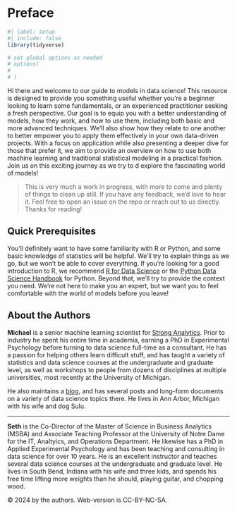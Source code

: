 # Preface {.unnumbered #sec-preface}



```r
#| label: setup
#| include: false
library(tidyverse)

# set global options as needed
# options(
#     
# )

```

<!-- TODO: Quarto bug prints this twice in ToC; tried various header tricks to no avail. Also, not unnumbered by default for krantz.cls. -->

Hi there and welcome to our guide to models in data science! This resource is designed to provide you something useful whether you're a beginner looking to learn some fundamentals, or an experienced practitioner seeking a fresh perspective. Our goal is to equip you with a better understanding of models, how they work, and how to use them, including both basic and more advanced techniques.  We'll also show how they relate to one another to better empower you to apply them effectively in your own data-driven projects. With a focus on application while also presenting a deeper dive for those that prefer it, we aim to provide an overview on how to use both machine learning and traditional statistical modeling in a practical fashion. Join us on this exciting journey as we try to d explore the fascinating world of models!

>This is very much a work in progress, with more to come and plenty of things to clean up still.  If you have any feedback, we'd love to hear it. Feel free to open an issue on the repo or reach out to us directly. Thanks for reading!





## Quick Prerequisites

You'll definitely want to have some familiarity with R or Python, and some basic knowledge of statistics will be helpful. We'll try to explain things as we go, but we won't be able to cover everything. If you're looking for a good introduction to R, we recommend [R for Data Science](https://r4ds.had.co.nz/) or the [Python Data Science Handbook](https://jakevdp.github.io/PythonDataScienceHandbook/) for Python. Beyond that, we'll try to provide the context you need. We're not here to make you an expert, but we want you to feel comfortable with the world of models before you leave!




## About the Authors

**Michael** is a senior machine learning scientist for [Strong Analytics](https://strong.io). Prior to industry he spent his entire time in academia, earning a PhD in Experimental Psychology before turning to data science full-time as a consultant. He has a passion for helping others learn difficult stuff, and has taught a variety of statistics and data science courses at the undergraduate and graduate level, as well as workshops to people from dozens of disciplines at multiple universities, most recently at the University of Michigan. 

He also maintains a [blog](https://m-clark.github.io), and has several posts and long-form documents on a variety of data science topics there. He lives in Ann Arbor, Michigan with his wife and dog Sulu.

---

**Seth** is the Co-Director of the Master of Science in Business Analytics (MSBA) and Associate Teaching Professor at the University of Notre Dame for the IT, Analtyics, and Operations Department. He likewise has a PhD in Applied Experimental Psychology and has been teaching and consulting in data science for over 10 years. He is an excellent instructor and teaches several data science courses at the undergraduate and graduate level.  He lives in South Bend, Indiana with his wife and three kids, and spends his free time lifting more weights than he should, playing guitar, and chopping wood.



© 2024 by the authors. Web-version is CC-BY-NC-SA.